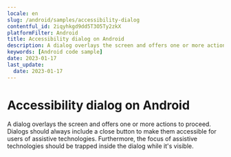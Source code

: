 ```yaml
---
locale: en
slug: /android/samples/accessibility-dialog
contentful_id: 2iqyhkgd9dd5T3O5Ty2zkX
platformFilter: Android
title: Accessibility dialog on Android
description: A dialog overlays the screen and offers one or more actions to proceed.
keywords: [Android code sample]
date: 2023-01-17
last_update:
  date: 2023-01-17
---
```


# Accessibility dialog on Android

A dialog overlays the screen and offers one or more actions to proceed. Dialogs should always include a close button to make them accessible for users of assistive technologies. Furthermore, the focus of assistive technologies should be trapped inside the dialog while it's visible.

<CodeSample id="accessibility-dialog" locale="en" platform="android"/>
